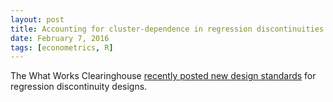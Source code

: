 ```yaml
---
layout: post
title: Accounting for cluster-dependence in regression discontinuities
date: February 7, 2016
tags: [econometrics, R]
---
```


The What Works Clearinghouse [recently posted new design standards](http://ies.ed.gov/ncee/wwc/pdf/reference_resources/wwc_rdd_standards_122315.pdf) for regression discontinuity designs. 